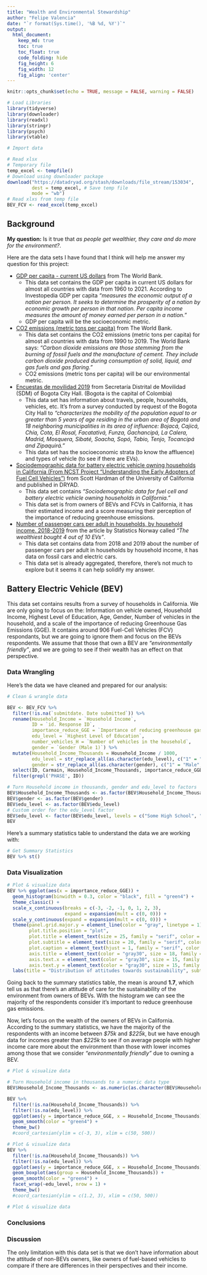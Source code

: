 ```yaml
---
title: "Wealth and Environmental Stewardship"
author: "Felipe Valencia"
date: "`r format(Sys.time(), '%B %d, %Y')`"
output:
  html_document:  
    keep_md: true
    toc: true
    toc_float: true
    code_folding: hide
    fig_height: 6
    fig_width: 12
    fig_align: 'center'
---
```


```r
knitr::opts_chunk$set(echo = TRUE, message = FALSE, warning = FALSE)
```

```r
# Load Libraries
library(tidyverse)
library(downloader)
library(readxl)
library(stringr)
library(psych)
library(vtable)
```

```r
# Import data

# Read xlsx
# Temporary file
temp_excel <- tempfile()
# Download using downloader package
download("https://datadryad.org/stash/downloads/file_stream/153034",
         dest = temp_excel, # Save temp file
         mode = "wb")
# Read xlxs from temp file
BEV_FCV <- read_excel(temp_excel)

```

## Background

__My question:__ Is it true that _as people get wealthier, they care and do more for the environment?_.

Here are the data sets I have found that I think will help me answer my question for this project:

+ [GDP per capita - current US dollars](https://data.worldbank.org/indicator/NY.GDP.PCAP.CD) from The World Bank.
    + This data set contains the GDP per capita in current US dollars for almost all countries with data from 1960 to 2021. According to Investopedia GDP per capita _"measures the economic output of a nation per person. It seeks to determine the prosperity of a nation by economic growth per person in that nation. Per capita income measures the amount of money earned per person in a nation."_
    + GDP per capita will be the socioeconomic metric.
+ [CO2 emissions (metric tons per capita)](https://data.worldbank.org/indicator/EN.ATM.CO2E.PC) from The World Bank.
    + This data set contains the CO2 emissions (metric tons per capita) for almost all countries with data from 1990 to 2019. The World Bank says: _"Carbon dioxide emissions are those stemming from the burning of fossil fuels and the manufacture of cement. They include carbon dioxide produced during consumption of solid, liquid, and gas fuels and gas flaring."_
    + CO2 emissions (metric tons per capita) will be our environmental metric.
+ [Encuestas de movilidad 2019](https://www.simur.gov.co/encuestas-de-movilidad) from Secretaría Distrital de Movilidad (SDM) of Bogota City Hall. (Bogota is the capital of Colombia)
    + This data set has information about travels, people, households, vehicles, etc. It's from a survey conducted by request of the Bogota City Hall to _"characterizes the mobility of the population equal to or greater than 5 years of age residing in the urban area of Bogotá and 18 neighboring municipalities in its area of influence: Bojacá, Cajicá, Chía, Cota, El Rosal, Facatativá, Funza, Gachancipá, La Calera, Madrid, Mosquera, Sibaté, Soacha, Sopó, Tabio, Tenjo, Tocancipá and Zipaquirá."_
    + This data set has the socioeconomic strata (to know the affluence) and types of vehicle (to see if there are EVs).
+ [Sociodemographic data for battery electric vehicle owning households in California (From NCST Project "Understanding the Early Adopters of Fuel Cell Vehicles")](https://datadryad.org/stash/dataset/doi:10.25338/B8P313) from Scott Hardman of the University of California and published in DRYAD.
    + This data set contains _"Sociodemographic data for fuel cell and battery electric vehicle owning households in California."_
    + This data set is from owners of BEVs and FCVs in California, it has their estimated income and a score measuring their perception of the importance of reducing greenhouse emissions.
+ [Number of passenger cars per adult in households, by household income. 2018-2019](https://www.ssb.no/en/transport-og-reiseliv/artikler-og-publikasjoner/the-wealthiest-bought-4-out-of-10-evs?tabell=417112) from the article by Statistics Norway called _"The wealthiest bought 4 out of 10 EVs"_.
    + This data set contains data from 2018 and 2019 about the number of passenger cars per adult in households by household income, it has data on fossil cars and electric cars.
    + This data set is already aggregated, therefore, there's not much to explore but it seems it can help solidify my answer.

## Battery Electric Vehicle (BEV)

This data set contains results from a survey of households in California. We are only going to focus on the: Information on vehicle owned, Household Income, Highest Level of Education, Age, Gender, Number of vehicles in the household, and a scale of the importance of reducing Greenhouse Gas Emissions (GGE). It contains around 906  Fuel-Cell Vehicles (FCV) respondants, but we are going to ignore them and focus on the BEVs respondents. We assume that those that own a BEV are _"environmentally friendly"_, and we are going to see if their wealth has an effect on that perspective.

### Data Wrangling

Here's the data we have cleaned and prepared for our analysis:

```r
# Clean & wrangle data

BEV <- BEV_FCV %>%
  filter(!is.na(`submitdate. Date submitted`)) %>%
  rename(Household_Income = `Household Income`,
         ID = `id. Response ID`,
         importance_reduce_GGE = `Importance of reducing greenhouse gas emissions (-3 not important, 3 important)`,
         edu_level = `Highest Level of Education`,
         number_vehicles_H = `Number of vehicles in the household`,
         gender = `Gender (Male 1)`) %>%
  mutate(Household_Income_Thousands = Household_Income / 1000,
         edu_level = str_replace_all(as.character(edu_level), c("1" = "Some High School", "2" = "High School Graduate", "3" = "College Graduate", "4" = "Masters, Doctorate, \nor Professional Degree")),
         gender = str_replace_all(as.character(gender), c("1" = "Male", "0" = "Female"))) %>%
  select(ID, Carmain, Household_Income_Thousands, importance_reduce_GGE, edu_level, number_vehicles_H, gender, Age) %>%
  filter(grepl('PHASE', ID))

# Turn Household income in thousands, gender and edu_level to factors
BEV$Household_Income_Thousands <- as.factor(BEV$Household_Income_Thousands)
BEV$gender <- as.factor(BEV$gender)
BEV$edu_level <- as.factor(BEV$edu_level)
# Custom order for the edu_level factor
BEV$edu_level <- factor(BEV$edu_level, levels = c("Some High School", "High School Graduate", "College Graduate", "Masters, Doctorate, \nor Professional Degree"))
BEV

```
Here's a summary statistics table to understand the data we are working with:

```r
# Get Summary Statistics
BEV %>% st()

```

### Data Visualization

```r
# Plot & visualize data
BEV %>% ggplot(aes(x = importance_reduce_GGE)) +
  geom_histogram(binwidth = 0.3, color = "black", fill = "green4") +
  theme_classic() +
  scale_x_continuous(breaks = c(-3, -2, -1, 0, 1, 2, 3),
                     expand = expansion(mult = c(0, 0))) +
  scale_y_continuous(expand = expansion(mult = c(0, 0))) +
  theme(panel.grid.major.y = element_line(color = "gray", linetype = 1),
        plot.title.position = "plot",
        plot.title = element_text(size = 25, family = "serif", color = "black"),
        plot.subtitle = element_text(size = 20, family = "serif", color = "gray30"),
        plot.caption = element_text(hjust = 1, family = "serif", color = "gray30", size = 12),
        axis.title = element_text(color = "gray30", size = 18, family = "serif"),
        axis.text.x = element_text(color = "gray30", size = 15, family = "serif"),
        axis.text.y = element_text(color = "gray30", size = 15, family = "serif")) +
  labs(title = "Distribution of attitudes towards sustainability", subtitle = "Respondents were asked about how important is reducing greenhouse gas emissions. \nMeasured with a continuous scale from -3= “Not important” to 3= “Important”", y = "Count", x = "Scale", caption = "Source: National Center for Sustainable Transportation\nhttps://doi.org/10.25338/B8P313")

```
Going back to the summary statistics table, the mean is around __1.7__, which tell us as that there's an attitude of care for the sustainability of the environment from owners of BEVs. With the histogram we can see the majority of the respondents consider it's important to reduce greenhouse gas emissions.

Now, let's focus on the wealth of the owners of BEVs in California. According to the summary statistics, we have the majority of the respondents with an income between _$75k_ and _$225k_, but we have enough data for incomes greater than _$225k_ to see if on average people with higher income care more about the environment than those with lower incomes among those that we consider _"environmentally friendly"_ due to owning a BEV.

```r
# Plot & visualize data

# Turn Household income in thousands to a numeric data type
BEV$Household_Income_Thousands <- as.numeric(as.character(BEV$Household_Income_Thousands))

BEV %>%
  filter(!is.na(Household_Income_Thousands)) %>%
  filter(!is.na(edu_level)) %>%
  ggplot(aes(y = importance_reduce_GGE, x = Household_Income_Thousands)) +
  geom_smooth(color = "green4") +
  theme_bw()
  #coord_cartesian(ylim = c(-3, 3), xlim = c(50, 500))
```

```r
# Plot & visualize data
BEV %>%
  filter(!is.na(Household_Income_Thousands)) %>%
  filter(!is.na(edu_level)) %>%
  ggplot(aes(y = importance_reduce_GGE, x = Household_Income_Thousands)) +
  geom_boxplot(aes(group = Household_Income_Thousands)) +
  geom_smooth(color = "green4") +
  facet_wrap(~edu_level, nrow = 1) +
  theme_bw()
  #coord_cartesian(ylim = c(1.2, 3), xlim = c(50, 500))
```

```r
# Plot & visualize data

```
### Conclusions

### Discussion

The only limitation with this data set is that we don't have information about the attitude of non-BEVs owners, like owners of fuel-based vehicles to compare if there are differences in their perspectives and their income.
